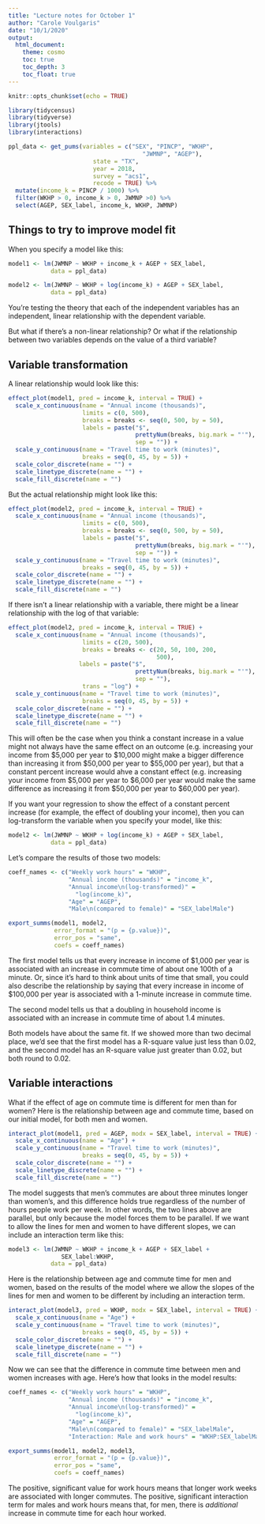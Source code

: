 ```yaml
---
title: "Lecture notes for October 1"
author: "Carole Voulgaris"
date: "10/1/2020"
output: 
  html_document:
    theme: cosmo
    toc: true
    toc_depth: 3
    toc_float: true
---
```

```r
knitr::opts_chunk$set(echo = TRUE)

library(tidycensus)
library(tidyverse)
library(jtools)
library(interactions)
```

```r
ppl_data <- get_pums(variables = c("SEX", "PINCP", "WKHP", 
                                      "JWMNP", "AGEP"),
                        state = "TX", 
                        year = 2018, 
                        survey = "acs1",
                        recode = TRUE) %>%
  mutate(income_k = PINCP / 1000) %>%
  filter(WKHP > 0, income_k > 0, JWMNP >0) %>%
  select(AGEP, SEX_label, income_k, WKHP, JWMNP)
```


## Things to try to improve model fit

When you specify a model like this:

```r
model1 <- lm(JWMNP ~ WKHP + income_k + AGEP + SEX_label, 
            data = ppl_data)
```

```r
model2 <- lm(JWMNP ~ WKHP + log(income_k) + AGEP + SEX_label, 
            data = ppl_data)
```

You're testing the theory that each of the independent variables has an independent, linear relationship with the dependent variable. 

But what if there's a non-linear relationship? Or what if the relationship between two variables depends on the value of a third variable?

## Variable transformation

A linear relationship would look like this:

```r
effect_plot(model1, pred = income_k, interval = TRUE) +
  scale_x_continuous(name = "Annual income (thousands)",
                     limits = c(0, 500),
                     breaks = breaks <- seq(0, 500, by = 50),
                     labels = paste("$", 
                                    prettyNum(breaks, big.mark = "'"),
                                    sep = "")) +
  scale_y_continuous(name = "Travel time to work (minutes)",
                     breaks = seq(0, 45, by = 5)) +
  scale_color_discrete(name = "") +
  scale_linetype_discrete(name = "") +
  scale_fill_discrete(name = "") 
```

But the actual relationship might look like this:

```r
effect_plot(model2, pred = income_k, interval = TRUE) +
  scale_x_continuous(name = "Annual income (thousands)",
                     limits = c(0, 500),
                     breaks = breaks <- seq(0, 500, by = 50),
                     labels = paste("$", 
                                    prettyNum(breaks, big.mark = "'"),
                                    sep = "")) +
  scale_y_continuous(name = "Travel time to work (minutes)",
                     breaks = seq(0, 45, by = 5)) +
  scale_color_discrete(name = "") +
  scale_linetype_discrete(name = "") +
  scale_fill_discrete(name = "") 
```

If there isn't a linear relationship with a variable, there might be a linear relationship with the log of that variable:

```r
effect_plot(model2, pred = income_k, interval = TRUE) +
  scale_x_continuous(name = "Annual income (thousands)",
                     limits = c(20, 500),
                     breaks = breaks <- c(20, 50, 100, 200,
                                          500),
                    labels = paste("$", 
                                    prettyNum(breaks, big.mark = "'"),
                                    sep = ""),
                     trans = "log") +
  scale_y_continuous(name = "Travel time to work (minutes)",
                     breaks = seq(0, 45, by = 5)) +
  scale_color_discrete(name = "") +
  scale_linetype_discrete(name = "") +
  scale_fill_discrete(name = "") 
```

This will often be the case when you think a constant increase in a value might not always have the same effect on an outcome (e.g. increasing your income from \$5,000 per year to \$10,000 might make a bigger difference than increasing it from \$50,000 per year to \$55,000 per year), but that a constant percent increase would ahve a constant effect (e.g. increasing your income from \$5,000 per year to \$6,000 per year would make the same difference as increasing it from \$50,000 per year to \$60,000 per year).

If you want your regression to show the effect of a constant percent increase (for example, the effect of doubling your income), then you can log-transform the variable when you specify your model, like this:

```r
model2 <- lm(JWMNP ~ WKHP + log(income_k) + AGEP + SEX_label, 
            data = ppl_data)
```

Let's compare the results of those two models:

```r
coeff_names <- c("Weekly work hours" = "WKHP",
                 "Annual income (thousands)" = "income_k",
                 "Annual income\n(log-transformed)" = 
                   "log(income_k)",
                 "Age" = "AGEP",
                 "Male\n(compared to female)" = "SEX_labelMale")

export_summs(model1, model2, 
             error_format = "(p = {p.value})",
             error_pos = "same",
             coefs = coeff_names)
```     

The first model tells us that every increase in income of \$1,000 per year is associated with an increase in commute time of about one 100th of a minute. Or, since it's hard to think about units of time that small, you could also describe the relationship by saying that every increase in income of \$100,000 per year is associated with a 1-minute increase in commute time.

The second model tells us that a doubling in household income is associated with an increase in commute time of about 1.4 minutes.

Both models have about the same fit. If we showed more than two decimal place, we'd see that the first model has a R-square value just less than 0.02, and the second model has an R-square value just greater than 0.02, but both round to 0.02.

## Variable interactions

What if the effect of age on commute time is different for men than for women? Here is the relationship between age and commute time, based on our initial model, for both men and women.

```r
interact_plot(model1, pred = AGEP, modx = SEX_label, interval = TRUE) +
  scale_x_continuous(name = "Age") +
  scale_y_continuous(name = "Travel time to work (minutes)",
                     breaks = seq(0, 45, by = 5)) +
  scale_color_discrete(name = "") +
  scale_linetype_discrete(name = "") +
  scale_fill_discrete(name = "") 
```

The model suggests that men's commutes are about three minutes longer than women's, and this difference holds true regardless of the number of hours people work per week. In other words, the two lines above are parallel, but only because the model forces them to be parallel. If we want to allow the lines for men and women to have different slopes, we can include an interaction term like this:

```r
model3 <- lm(JWMNP ~ WKHP + income_k + AGEP + SEX_label +
               SEX_label:WKHP, 
            data = ppl_data)
```

Here is the relationship between age and commute time for men and women, based on the results of the model where we allow the slopes of the lines for men and women to be different by including an interaction term.

```r
interact_plot(model3, pred = WKHP, modx = SEX_label, interval = TRUE) +
  scale_x_continuous(name = "Age") +
  scale_y_continuous(name = "Travel time to work (minutes)",
                     breaks = seq(0, 45, by = 5)) +
  scale_color_discrete(name = "") +
  scale_linetype_discrete(name = "") +
  scale_fill_discrete(name = "") 
```

Now we can see that the difference in commute time between men and women increases with age. Here's how that looks in the model results:

```r
coeff_names <- c("Weekly work hours" = "WKHP",
                 "Annual income (thousands)" = "income_k",
                 "Annual income\n(log-transformed)" = 
                   "log(income_k)",
                 "Age" = "AGEP",
                 "Male\n(compared to female)" = "SEX_labelMale",
                 "Interaction: Male and work hours" = "WKHP:SEX_labelMale")

export_summs(model1, model2, model3, 
             error_format = "(p = {p.value})",
             error_pos = "same",
             coefs = coeff_names)
``` 

The positive, significant value for work hours means that longer work weeks are associated with longer commutes. The positive, significant interaction term for males and work hours means that, for men, there is *additional* increase in commute time for each hour worked.
